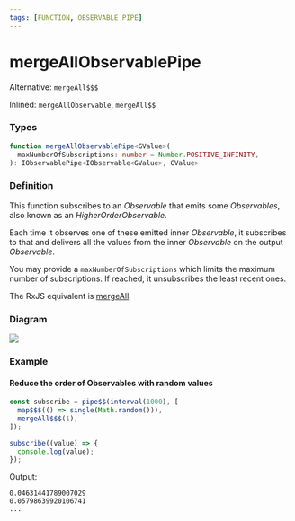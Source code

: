 ```yaml
---
tags: [FUNCTION, OBSERVABLE PIPE]
---
```


# mergeAllObservablePipe

Alternative: `mergeAll$$$`

Inlined: `mergeAllObservable`, `mergeAll$$`

### Types

```ts
function mergeAllObservablePipe<GValue>(
  maxNumberOfSubscriptions: number = Number.POSITIVE_INFINITY,
): IObservablePipe<IObservable<GValue>, GValue>
```

### Definition

This function subscribes to an *Observable* that emits some *Observables*, also known as an
*HigherOrderObservable*.

Each time it observes one of these emitted inner *Observable*, it subscribes to that and delivers all the values from the inner *Observable*
on the output *Observable*.

You may provide a `maxNumberOfSubscriptions` which limits the maximum number of subscriptions.
If reached, it unsubscribes the least recent ones.

The RxJS equivalent is [mergeAll](https://rxjs-dev.firebaseapp.com/api/operators/mergeAll).

### Diagram

![](example-diagram.svg)

### Example

#### Reduce the order of Observables with random values

```ts
const subscribe = pipe$$(interval(1000), [
  map$$$(() => single(Math.random())),
  mergeAll$$$(1),
]);

subscribe((value) => {
  console.log(value);
});
```

Output:

```text
0.04631441789007029
0.05798639920106741
...
```
